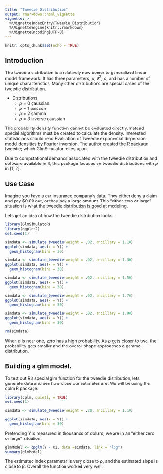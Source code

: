 ```yaml
---
title: "Tweedie Distribution"
output: rmarkdown::html_vignette
vignette: >
  %\VignetteIndexEntry{Tweedie_Distribution}
  %\VignetteEngine{knitr::rmarkdown}
  %\VignetteEncoding{UTF-8}
---
```


```r
knitr::opts_chunk$set(echo = TRUE)
```

## Introduction

The tweedie distribution is a relatively new comer to generalized linear model framework. It has three parameters, $\mu$, $\sigma^2$, $\rho$, and has a number of unique characteristics. Many other distributions are special cases of the tweedie distribution.

* Distributions
  + $\rho$ = 0 gaussian
  + $\rho$ = 1 poisson
  + $\rho$ = 2 gamma
  + $\rho$ = 3 inverse gaussian

The probability density function cannot be evaluated directly. Instead special algorithms must be created to calculate the density. Interested statisticians should read Evaluation of Tweedie exponential dispersion model densities by Fourier inversion. The author created the R package tweedie; which GlmSimulator relies upon.

Due to computational demands associated with the tweedie distribution and software available in R, this package focuses on tweedie distributions with $\rho$ in [1, 2]. 

## Use Case

Imagine you have a car insurance company's data. They either deny a claim and pay $0.00 out, or they pay a large amount. This "either zero or large" situation is what the tweedie distribution is good at modeling.  

Lets get an idea of how the tweedie distribution looks.

```r
library(GlmSimulatoR)
library(ggplot2)
set.seed(1)

simdata <- simulate_tweedie(weight = .02, ancillary = 1.10)
ggplot(simdata, aes(x = Y)) + 
  geom_histogram(bins = 30)

simdata <- simulate_tweedie(weight = .02, ancillary = 1.30)
ggplot(simdata, aes(x = Y)) + 
  geom_histogram(bins = 30)

simdata <- simulate_tweedie(weight = .02, ancillary = 1.50)
ggplot(simdata, aes(x = Y)) + 
  geom_histogram(bins = 30)

simdata <- simulate_tweedie(weight = .02, ancillary = 1.70)
ggplot(simdata, aes(x = Y)) + 
  geom_histogram(bins = 30)

simdata <- simulate_tweedie(weight = .02, ancillary = 1.90)
ggplot(simdata, aes(x = Y)) + 
  geom_histogram(bins = 30)

rm(simdata)
```

When $\rho$ is near one, zero has a high probability. As $\rho$ gets closer to two, the probability gets smaller and the overall shape approaches a gamma distribution.


## Building a glm model.

To test out R's special glm function for the tweedie distribution, lets generate data and see how close our estimates are. We will be using the cplm R package.


```r
library(cplm, quietly = TRUE)
set.seed(1)

simdata <- simulate_tweedie(weight = .20, ancillary = 1.10)

ggplot(simdata, aes(x = Y)) + 
  geom_histogram(bins = 30)
```

Pretending Y is measured in thousands of dollars, we are in an "either zero or large" situation.

```r
glmModel <- cpglm(Y ~ X1, data =simdata, link = "log")
summary(glmModel)

```

The estimated index parameter is very close to $\rho$, and the estimated slope is close to $\beta$. Overall the function worked very well.
